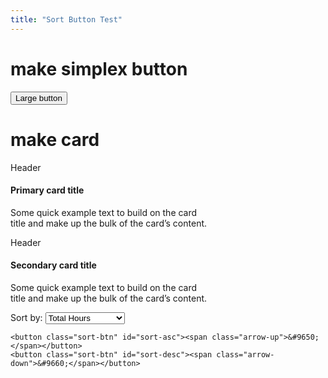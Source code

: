 ```yaml
---
title: "Sort Button Test"
---
```


# make simplex button

<button type="button" class="btn btn-primary btn-lg">Large button</button>


# make card


<div class="card border-primary mb-3" style="max-width: 20rem;">
<div class="card-header">Header</div>
<div class="card-body">
<h4 class="card-title">Primary card title</h4>
<p class="card-text">Some quick example text to build on the card title and make up the bulk of the card's content.</p>
</div>
</div>
<div class="card border-secondary mb-3" style="max-width: 20rem;">
<div class="card-header">Header</div>
<div class="card-body">
<h4 class="card-title">Secondary card title</h4>
<p class="card-text">Some quick example text to build on the card title and make up the bulk of the card's content.</p>
</div>
</div>

<div id="sorting-controls">
  <label for="sorting-criteria">Sort by: </label>
  <select id="sorting-criteria">
    <option value="total_hours">Total Hours</option>
    <option value="lec_hours">Lecture Hours</option>
    <option value="total_workload">Total Workload</option>
    <option value="lec_workload">Lecture Workload</option>
    <option value="alphabet">Alphabet</option>
  </select>
</div>


<div id="sort-buttons">
    <button class="sort-btn" id="sort-asc"><span class="arrow-up">&#9650;</span></button>
    <button class="sort-btn" id="sort-desc"><span class="arrow-down">&#9660;</span></button>
</div>